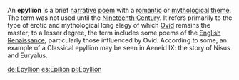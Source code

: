 An '''epyllion''' is a brief [[narrative]] [[poem]] with a [[romantic love|romantic]] or [[mythological]] [[theme]]. The term was not used until the [[Nineteenth Century]].  It refers primarily to the type of erotic and mythological long elegy of which [[Ovid]] remains the master; to a lesser degree, the term includes some poems of the [[English Renaissance]], particularly those influenced by Ovid.
According to some, an example of a Classical epyllion may be seen in Aeneid IX: the story of Nisus and Euryalus.

{{Uncategorized|November 2006}}

[[de:Epyllion]]
[[es:Epilion]]
[[pl:Epyllion]]


{{poetry-stub}}